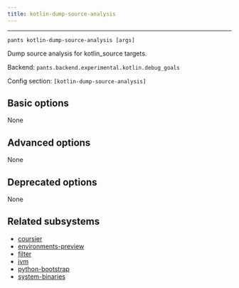 ```yaml
---
title: kotlin-dump-source-analysis
---
```



---

```
pants kotlin-dump-source-analysis [args]
```

Dump source analysis for kotlin_source targets.

Backend: <span className="color--primary">`pants.backend.experimental.kotlin.debug_goals`</span>

Config section: <span className="color--primary">`[kotlin-dump-source-analysis]`</span>

<span className={styles.options}>

## Basic options

None

## Advanced options

None

## Deprecated options

None

## Related subsystems

- [coursier](../subsystems/coursier.mdx)
- [environments-preview](../subsystems/environments-preview.mdx)
- [filter](../subsystems/filter.mdx)
- [jvm](../subsystems/jvm.mdx)
- [python-bootstrap](../subsystems/python-bootstrap.mdx)
- [system-binaries](../subsystems/system-binaries.mdx)

</span>
